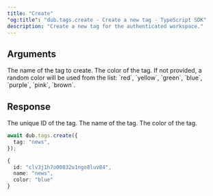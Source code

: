 ```yaml
---
title: "Create"
"og:title": "dub.tags.create - Create a new tag - TypeScript SDK"
description: "Create a new tag for the authenticated workspace."
---
```


## Arguments

<ParamField body="tag" type="string" required>
  The name of the tag to create.
</ParamField>

<ParamField body="color" type="string">
  The color of the tag. If not provided, a random color will be used from the
  list: `red`, `yellow`, `green`, `blue`, `purple`, `pink`, `brown`.
</ParamField>

## Response

<ResponseField name="id" type="string" required>
  The unique ID of the tag.
</ResponseField>

<ResponseField name="name" type="string" required>
  The name of the tag.
</ResponseField>

<ResponseField name="color" type="string" required>
  The color of the tag.
</ResponseField>

<RequestExample>

```ts
await dub.tags.create({
  tag: "news",
});
```

</RequestExample>

<ResponseExample>

```ts
{
  id: "clv3j1h7o00032u1ngo8luv84",
  name: "news",
  color: "blue"
}
```

</ResponseExample>